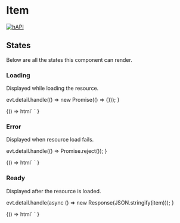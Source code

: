 
<Meta title="Relations/Item" component="foxy-item" />

# Item

[![hAPI](https://img.shields.io/badge/hAPI-item-green.svg)](https://api.foxycart.com/rels/item)

## States

Below are all the states this component can render.

### Loading

Displayed while loading the resource.

  evt.detail.handle(() => new Promise(() => {}));
}

<Canvas>
  <Story name="Loading">
    {() =>
      html`
        <foxy-item
          class="mx-auto"
          style="width: 240px"
          href="https://api.foxy.test/items/5616394"
          @request=${handleRequestWithLoading}
        >
        </foxy-item>
      `
    }
  </Story>
</Canvas>

### Error

Displayed when resource load fails.

  evt.detail.handle(() => Promise.reject());
}

<Canvas>
  <Story name="Error">
    {() =>
      html`
        <foxy-item
          class="mx-auto"
          style="width: 240px"
          href="https://api.foxy.test/items/5616394"
          @request=${handleRequestWithError}
        >
        </foxy-item>
      `
    }
  </Story>
</Canvas>

### Ready

Displayed after the resource is loaded.

  evt.detail.handle(async () => new Response(JSON.stringify(item)));
}

<Canvas>
  <Story name="Ready">
    {() =>
      html`
        <foxy-item
          class="mx-auto"
          style="width: 240px"
          href="https://api.foxy.test/items/5616394"
          @request=${handleRequestWithSuccess}
        >
        </foxy-item>
      `
    }
  </Story>
</Canvas>
